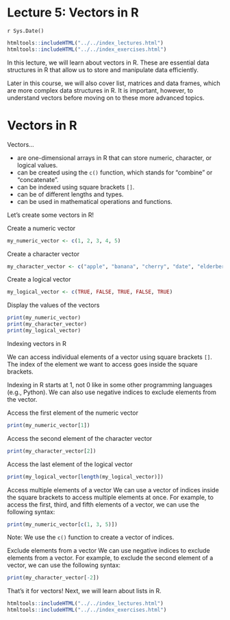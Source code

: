 # Lecture 5: Vectors in R
`r Sys.Date()`

```r
htmltools::includeHTML("../../index_lectures.html")
htmltools::includeHTML("../../index_exercises.html")
```


In this lecture, we will learn about vectors in R. These are essential data
structures in R that allow us to store and manipulate data efficiently.

Later in this course, we will also cover list, matrices and data frames,
which are more complex data structures in R. It is important, however, to
understand vectors before moving on to these more advanced topics.

# Vectors in R

Vectors...

- are one-dimensional arrays in R that can store numeric, character, or
  logical values.
- can be created using the `c()` function, which stands for "combine" or
  "concatenate".
- can be indexed using square brackets `[]`.
- can be of different lengths and types.
- can be used in mathematical operations and functions.

Let's create some vectors in R!

Create a numeric vector

```r
my_numeric_vector <- c(1, 2, 3, 4, 5)
```

Create a character vector

```r
my_character_vector <- c("apple", "banana", "cherry", "date", "elderberry")
```

Create a logical vector

```r
my_logical_vector <- c(TRUE, FALSE, TRUE, FALSE, TRUE)
```

Display the values of the vectors

```r
print(my_numeric_vector)
print(my_character_vector)
print(my_logical_vector)
```

Indexing vectors in R

We can access individual elements of a vector using square brackets `[]`. The
index of the element we want to access goes inside the square brackets.

Indexing in R starts at 1, not 0 like in some other programming languages
(e.g., Python). We can also use negative indices to exclude elements from the
vector.

Access the first element of the numeric vector

```r
print(my_numeric_vector[1])
```

Access the second element of the character vector

```r
print(my_character_vector[2])
```

Access the last element of the logical vector

```r
print(my_logical_vector[length(my_logical_vector)])
```

Access multiple elements of a vector We can use a vector of indices inside
the square brackets to access multiple elements at once. For example, to
access the first, third, and fifth elements of a vector, we can use the
following syntax:

```r
print(my_numeric_vector[c(1, 3, 5)])
```

Note: We use the `c()` function to create a vector of indices.

Exclude elements from a vector We can use negative indices to exclude
elements from a vector. For example, to exclude the second element of a
vector, we can use the following syntax:

```r
print(my_character_vector[-2])
```

That's it for vectors! Next, we will learn about lists in R.


```r
htmltools::includeHTML("../../index_lectures.html")
htmltools::includeHTML("../../index_exercises.html")
```

